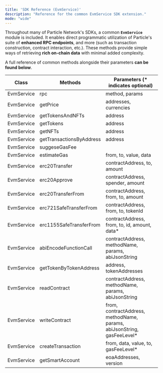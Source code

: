 ```yaml
---
title: 'SDK Reference (EvmService)'
description: "Reference for the common EvmService SDK extension."
mode: "wide"
---
```


Throughout many of Particle Network's SDKs, a common **`EvmService`** module is included. It enables direct programmatic utilization of Particle's suite of **enhanced RPC endpoints**, and more (such as transaction construction, contract interaction, etc.). These methods provide simple ways of retrieving **rich on-chain data** with minimal added complexity.

A full reference of common methods alongside their parameters **can be found below**.

| Class      | Methods                  | Parameters (\* indicates optional)                                      |
| ---------- | ------------------------ | ----------------------------------------------------------------------- |
| EvmService | rpc                      | method, params                                                          |
| EvmService | getPrice                 | addresses, currencies                                                   |
| EvmService | getTokensAndNFTs         | address                                                                 |
| EvmService | getTokens                | address                                                                 |
| EvmService | getNFTs                  | address                                                                 |
| EvmService | getTransactionsByAddress | address                                                                 |
| EvmService | suggeseGasFee            |                                                                         |
| EvmService | estimateGas              | from, to, value, data                                                   |
| EvmService | erc20Transfer            | contractAddress, to, amount                                             |
| EvmService | erc20Approve             | contractAddress, spender, amount                                        |
| EvmService | erc20TransferFrom        | contractAddress, from, to, amount                                       |
| EvmService | erc721SafeTransferFrom   | contractAddress, from, to, tokenId                                      |
| EvmService | erc1155SafeTransferFrom  | contractAddress, from, to, id, amount, data\*                           |
| EvmService | abiEncodeFunctionCall    | contractAddress, methodName, params, abiJsonString                      |
| EvmService | getTokenByTokenAddress   | address, tokenAddresses                                                 |
| EvmService | readContract             | contractAddress, methodName, params, abiJsonString                      |
| EvmService | writeContract            | from, contractAddress, methodName, params, abiJsonString, gasFeeLevel\* |
| EvmService | createTransaction        | from, data, value, to, gasFeeLevel\*                                    |
| EvmService | getSmartAccount          | eoaAddresses, version                                                   |

